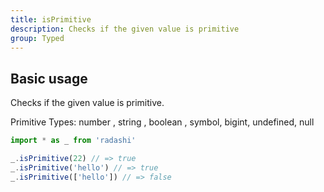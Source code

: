 ```yaml
---
title: isPrimitive
description: Checks if the given value is primitive
group: Typed
---
```


## Basic usage

Checks if the given value is primitive.

Primitive Types: number , string , boolean , symbol, bigint, undefined, null

```ts
import * as _ from 'radashi'

_.isPrimitive(22) // => true
_.isPrimitive('hello') // => true
_.isPrimitive(['hello']) // => false
```
